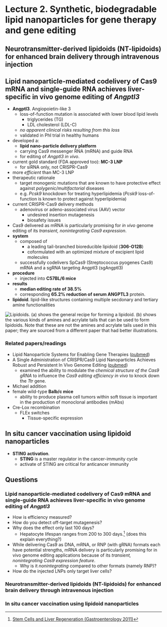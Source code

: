 # Lecture 2. Synthetic, biodegradable lipid nanoparticles for gene therapy and gene editing

## Neurotransmitter-derived lipidoids (NT-lipidoids) for enhanced brain delivery through intravenous injection

## Lipid nanoparticle-mediated codelivery of Cas9 mRNA and single-guide RNA achieves liver-specific in vivo genome editing of _Angptl3_

- **Angptl3**. Angiopoietin-like 3
  - loss-of-function mutation is associated with lower blood lipid levels
    - triglycerides (TG)
    - LDL cholesterol (LDL-C)
  - _no apparent clinical risks resulting from this loss_
  - validated in PhI trial in healthy humans
- developed a:
  - **lipid nano-particle delivery platform** 
  - carrying Cas9 messenger RNA (mRNA) and guide RNA
  - for editing of _Angptl3_ _in vivo_.
- current gold standard (FDA approved too): **MC-3 LNP**
  - for siRNA only, not CRISPR-Cas9
- more _efficient_ than MC-3 LNP
- therapeutic rationale
  - target monogenic mutations that are known to have protective effect against _polygenic/multifactorial_ diseases
  - e.g. _Pcsk9_ knockdown for treating hyperlipidemia (_Pcsk9_ loss-of-function is known to protect against hyperlipidemia)
- current CRISPR-Cas9 delivery methods
  - adenovirus or adeno-associated virus (AAV) vector
    - undesired insertion mutagenesis
    - biosafety issues
- Cas9 delivered as mRNA is particularly promising for _in vivo_ genome editing of its _transient, nonintegrating Cas9 expression_.
- **system**
  - composed of
    - a leading tail-branched bioreducible lipidoid (**306-O12B**)
    - coformulated with an optimized mixture of excipient lipid molecules
  - successfully codelivers SpCas9 (Streptococcus pyogenes Cas9) mRNA and a sgRNA targeting Angptl3 (sgAngptl3)
- **procedure**
  - injected into **C57BL/6 mice**
- **results**
  - **median editing rate of 38.5%**
  - corresponding **65.2% reduction of serum ANGPTL3** protein.
- **lipidoid**. lipid-like structures containing multiple secdonary and tertiary amine functionalities

![Lipidoids. (a) shows the general recipe for forming a lipidoid. (b) shows the various kinds of amines and acrylate tails that can be used to form lipidoids. Note that these are not the amines and acrylate tails used in this paper; they are sourced from a different paper that had better illustrations.](./lipidoids.png)

### Related papers/readings
- Lipid Nanoparticle Systems for Enabling Gene Therapies ([pubmed](https://www.ncbi.nlm.nih.gov/pmc/articles/PMC5498813/))
- A Single Administration of CRISPR/Cas9 Lipid Nanoparticles Achieves Robust and Persistent In Vivo Genome Editing ([pubmed](https://pubmed.ncbi.nlm.nih.gov/29490262/))
  - examined the ability to modulate the _chemical structure of the Cas9 gRNA_ to influence the _Cas9 editing efficiency_ _in vivo_ to knock down the _Ttr_ gene.
- Michael addition
- female wild-type **Balb/c mice**
  - ability to produce plasma cell tumors within soft tissue is important in the production of monoclonal antibodies (mAbs)
- Cre-Lox recombination
  - FLEx switches
    - Tissue-specific expression

## In situ cancer vaccination using lipidoid nanoparticles

- **STING activation**.
  - **STING** is a master regulator in the cancer-immunity cycle
  - activate of STING are critical for anticancer immunity

## Questions

### Lipid nanoparticle-mediated codelivery of Cas9 mRNA and single-guide RNA achieves liver-specific in vivo genome editing of _Angptl3_

- How is efficiency measured?
- How do you detect off-target mutagenesis?
- Why does the effect only last 100 days?
  - Hepatocyte lifespan ranges from 200 to 300 days.[^livercells] (does this explain everything?)
- While delivering Cas9 as DNA, mRNA, or RNP (with gRNA) formats each have potential strengths, mRNA delivery is particularly promising for in vivo genome editing applications because of its _transient, nonintegrating Cas9 expression feature_.
  - Why is it _nonintegrating_ compared to other formats (namely RNP)?
- How do the injected LNPs only target liver cells?

### Neurotransmitter-derived lipidoids (NT-lipidoids) for enhanced brain delivery through intravenous injection

### In situ cancer vaccination using lipidoid nanoparticles

[^livercells]: [Stem Cells and Liver Regeneration (Gastroenterology 2011)](https://www.ncbi.nlm.nih.gov/pmc/articles/PMC3136245/)